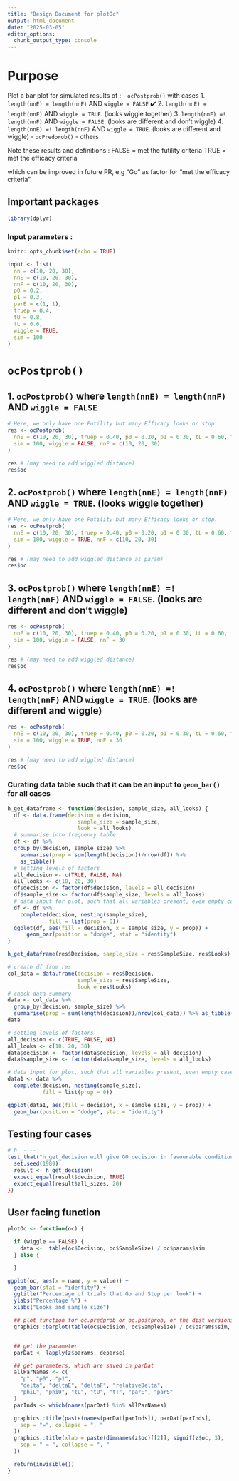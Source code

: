 ```yaml
---
title: "Design Document for plotOc"
output: html_document
date: "2025-03-05"
editor_options:
  chunk_output_type: console
---
```

# Purpose 
Plot a bar plot for simulated results of :
- `ocPostprob()` with cases
  1. `length(nnE) = length(nnF)` AND `wiggle = FALSE` ✔️
  2. `length(nnE) = length(nnF)` AND `wiggle = TRUE`. (looks wiggle together)
  3. `length(nnE) =! length(nnF)` AND `wiggle = FALSE`. (looks are different and don't wiggle)
  4. `length(nnE) =! length(nnF)` AND `wiggle = TRUE`. (looks are different and wiggle)
- `ocPredprob()`
- others

Note these results and definitions :
FALSE = met the futility criteria
TRUE = met the efficacy criteria

which can be improved in future PR, e.g "Go" as factor for "met the efficacy criteria". 

## Important packages

```r
library(dplyr)
```

### Input parameters :

```r
knitr::opts_chunk$set(echo = TRUE)

input <- list(
  nn = c(10, 20, 30),
  nnE = c(10, 20, 30),
  nnF = c(10, 20, 30),
  p0 = 0.2,
  p1 = 0.3,
  parE = c(1, 1),
  truep = 0.4,
  tU = 0.8,
  tL = 0.6,
  wiggle = TRUE,
  sim = 100
)
```

# `ocPostprob()` 

## 1. `ocPostprob()` where `length(nnE) = length(nnF)` AND `wiggle = FALSE`

```r
# Here, we only have one Futility but many Efficacy looks or stop.
res <- ocPostprob(
  nnE = c(10, 20, 30), truep = 0.40, p0 = 0.20, p1 = 0.30, tL = 0.60, tU = 0.80, parE = c(1, 1),
  sim = 100, wiggle = FALSE, nnF = c(10, 20, 30)
)

res # (may need to add wiggled distance)
res$oc
```

## 2. `ocPostprob()` where `length(nnE) = length(nnF)` AND `wiggle = TRUE`. (looks wiggle together)

```r
# Here, we only have one Futility but many Efficacy looks or stop.
res <- ocPostprob(
  nnE = c(10, 20, 30), truep = 0.40, p0 = 0.20, p1 = 0.30, tL = 0.60, tU = 0.80, parE = c(1, 1),
  sim = 100, wiggle = TRUE, nnF = c(10, 20, 30)
)

res # (may need to add wiggled distance as param)
res$oc
```

## 3. `ocPostprob()` where `length(nnE) =! length(nnF)` AND `wiggle = FALSE`. (looks are different and don't wiggle)
```r
res <- ocPostprob(
  nnE = c(10, 20, 30), truep = 0.40, p0 = 0.20, p1 = 0.30, tL = 0.60, tU = 0.80, parE = c(1, 1),
  sim = 100, wiggle = FALSE, nnF = 30
)

res # (may need to add wiggled distance)
res$oc
```

## 4. `ocPostprob()` where `length(nnE) =! length(nnF)` AND `wiggle = TRUE`. (looks are different and wiggle)

```r
res <- ocPostprob(
  nnE = c(10, 20, 30), truep = 0.40, p0 = 0.20, p1 = 0.30, tL = 0.60, tU = 0.80, parE = c(1, 1),
  sim = 100, wiggle = TRUE, nnF = 30
)

res # (may need to add wiggled distance)
res$oc
```


### Curating data table such that it can be an input to `geom_bar()` for all cases

```r

h_get_dataframe <- function(decision, sample_size, all_looks) {
  df <- data.frame(decision = decision,
                      sample_size = sample_size,
                      look = all_looks)
  # summarise into frequency table
  df <- df %>%  
  group_by(decision, sample_size) %>% 
    summarise(prop = sum(length(decision))/nrow(df)) %>% 
    as_tibble()
  # setting levels of factors
  all_decision <- c(TRUE, FALSE, NA)
  all_looks <- c(10, 20, 30)
  df$decision <- factor(df$decision, levels = all_decision)
  df$sample_size <- factor(df$sample_size, levels = all_looks)
  # data input for plot, such that all variables present, even empty cases
  df <- df %>%
    complete(decision, nesting(sample_size), 
             fill = list(prop = 0))
  ggplot(df, aes(fill = decision, x = sample_size, y = prop)) +
      geom_bar(position = "dodge", stat = "identity")
}

h_get_dataframe(res$Decision, sample_size = res$SampleSize, res$Looks)

# create df from res
col_data = data.frame(decision = res$Decision,
                      sample_size = res$SampleSize,
                      look = res$Looks)
# check data summary
data <- col_data %>% 
  group_by(decision, sample_size) %>% 
  summarise(prop = sum(length(decision))/nrow(col_data)) %>% as_tibble()
data

# setting levels of factors
all_decision <- c(TRUE, FALSE, NA)
all_looks <- c(10, 20, 30)
data$decision <- factor(data$decision, levels = all_decision)
data$sample_size <- factor(data$sample_size, levels = all_looks)

# data input for plot, such that all variables present, even empty cases
data1 <- data %>%
  complete(decision, nesting(sample_size), 
           fill = list(prop = 0))

ggplot(data1, aes(fill = decision, x = sample_size, y = prop)) +
  geom_bar(position = "dodge", stat = "identity")
```

## Testing four cases

```r

# h_ ----
test_that("h_get_decision will give GO decision in favourable conditions", {
  set.seed(1989)
  result <- h_get_decision(
  expect_equal(result$decision, TRUE)
  expect_equal(result$all_sizes, 20)
})

```


## User facing function

```r
plotOc <- function(oc) {

  if (wiggle == FALSE) {
    data <-  table(oc$Decision, oc$SampleSize) / oc$params$sim
  } else {

  }

ggplot(oc, aes(x = name, y = value)) +
  geom_bar(stat = "identity") +
  ggtitle("Percentage of trials that Go and Stop per look") +
  ylabs("Percentage %") +
  xlabs("Looks and sample size")

  ## plot function for oc.predprob or oc.postprob, or the dist versions of them
  graphics::barplot(table(oc$Decision, oc$SampleSize) / oc$params$sim, beside = TRUE)


  ## get the parameter
  parDat <- lapply(z$params, deparse)

  ## get parameters, which are saved in parDat
  allParNames <- c(
    "p", "p0", "p1",
    "delta", "deltaE", "deltaF", "relativeDelta",
    "phiL", "phiU", "tL", "tU", "tT", "parE", "parS"
  )
  parInds <- which(names(parDat) %in% allParNames)

  graphics::title(paste(names(parDat[parInds]), parDat[parInds],
    sep = "=", collapse = ", "
  ))
  graphics::title(xlab = paste(dimnames(z$oc)[[2]], signif(z$oc, 3),
    sep = " = ", collapse = ", "
  ))

  return(invisible())
}
```
